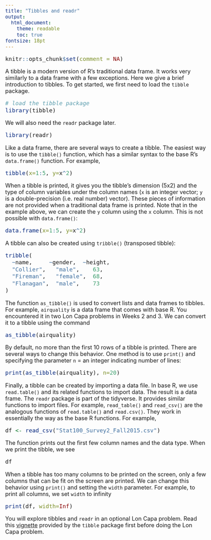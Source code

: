 ```yaml
---
title: "Tibbles and readr"
output: 
  html_document:
    theme: readable
    toc: true
fontsize: 18pt
---
```

<style type="text/css">

body, td {
   font-size: 18px;
}
code.r{
  font-size: 18px;
}
pre {
  font-size: 18px
}
</style>

<!-- script type="text/x-mathjax-config">
MathJax.Hub.Config({
  TeX: { equationNumbers: { autoNumber: "all" } }
});
</script -->

```r
knitr::opts_chunk$set(comment = NA)
```

A tibble is a modern version of R's traditional data frame. It works very similarly to a data frame with a few exceptions. Here we give a brief introduction to tibbles. To get started, we first need to load the `tibble` package.
```r
# load the tibble package
library(tibble)
```
We will also need the `readr` package later.
```r
library(readr)
```


Like a data frame, there are several ways to create a tibble. The easiest way is to use the `tibble()` function, which has a similar syntax to the base R's `data.frame()` function. For example,
```r
tibble(x=1:5, y=x^2)
```
When a tibble is printed, it gives you the tibble's dimension (5x2) and the type of column variables under the column names (`x` is an integer vector; `y` is a double-precision (i.e. real number) vector). These pieces of information are not provided when a traditional data frame is printed. Note that in the example above, we can create the `y` column using the `x` column. This is not possible with `data.frame()`:
```r
data.frame(x=1:5, y=x^2)
```

A tibble can also be created using `tribble()` (transposed tibble):
```r
tribble(
  ~name,     ~gender,  ~height,
  "Collier",   "male",    63,   
  "Fireman",   "female",  68,   
  "Flanagan",  "male",    73
)
```

The function `as_tibble()` is used to convert lists and data frames to tibbles. For example, `airquality` is a data frame that comes with base R. You encountered it in two Lon Capa problems in Weeks 2 and 3. We can convert it to a tibble using the command
```r
as_tibble(airquality)
```
By default, no more than the first 10 rows of a tibble is printed. There are several ways to change this behavior. One method is to use `print()` and specifying the parameter `n` = an integer indicating number of lines: 
```r
print(as_tibble(airquality), n=20)
```

Finally, a tibble can be created by importing a data file. In base R, we use `read.table()` and its related functions to import data. The result is a data frame. The `readr` package is part of the tidyverse. It provides similar functions to import files. For example, `read_table()` and `read_csv()` are the analogous functions of `read.table()` and `read.csv()`. They work in essentially the way as the base R functions. For example, 
```r
df <- read_csv("Stat100_Survey2_Fall2015.csv")
```
The function prints out the first few column names and the data type. When we print the tibble, we see
```r
df
```
When a tibble has too many columns to be printed on the screen, only a few columns that can be fit on the screen are printed. We can change this behavior using `print()` and setting the `width` parameter. For example, to print all columns, we set `width` to infinity
```r
print(df, width=Inf)
```

You will explore tibbles and `readr` in an optional Lon Capa problem. Read this <a href="https://cran.r-project.org/web/packages/tibble/vignettes/tibble.html" target="_blank">vignette</a> provided by the `tibble` package first before doing the Lon Capa problem.
<br />
<br />
<br />